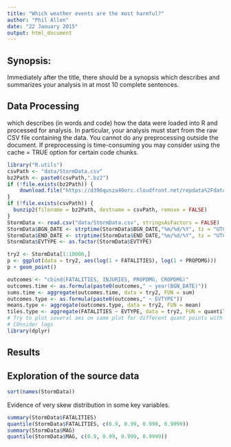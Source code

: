 ```yaml
---
title: "Which weather events are the most harmful?"
author: "Phil Allen"
date: "22 January 2015"
output: html_document
---
```



## Synopsis: 

Immediately after the title, there should be a synopsis which describes and summarizes your analysis in at most 10 complete sentences.

## Data Processing 

which describes (in words and code) how the data were loaded into R and processed for analysis. In particular, your analysis must start from the raw CSV file containing the data. You cannot do any preprocessing outside the document. If preprocessing is time-consuming you may consider using the cache = TRUE option for certain code chunks.

```r
library("R.utils")
csvPath <- "data/StormData.csv"
bz2Path <- paste0(csvPath,".bz2")
if (!file.exists(bz2Path)) {
    download.file("https://d396qusza40orc.cloudfront.net/repdata%2Fdata%2FStormData.csv.bz2", destfile = bz2Path)
}
if (!file.exists(csvPath)) {
  bunzip2(filename = bz2Path, destname = csvPath, remove = FALSE)
}
StormData <- read.csv("data/StormData.csv", stringsAsFactors = FALSE)
StormData$BGN_DATE <- strptime(StormData$BGN_DATE,"%m/%d/%Y", tz = "UTC")
StormData$END_DATE <- strptime(StormData$END_DATE,"%m/%d/%Y", tz = "UTC")
StormData$EVTYPE <- as.factor(StormData$EVTYPE)

```

```r
try2 <- StormData[1:10000,]
p <- ggplot(data = try2, aes(log(1 + FATALITIES), log(1 + PROPDMG)))
p + geom_point()

outcomes <- "cbind(FATALITIES, INJURIES, PROPDMG, CROPDMG)"
outcomes.time <- as.formula(paste0(outcomes," ~ year(BGN_DATE)"))
sums.time <- aggregate(outcomes.time, data = try2, FUN = sum)
outcomes.type <- as.formula(paste0(outcomes," ~ EVTYPE"))
means.type <- aggregate(outcomes.type, data = try2, FUN = mean)
tiles.type <- aggregate(FATALITIES ~ EVTYPE, data = try2, FUN = quantile, probs = (c(0.9, 0.99, 0.999))) # didn't work - try dplyr
# Try to plot several aes on same plot for different quant points with factor on x axis
# COnsider logs
library(dplyr)

```


## Results



## Exploration of the source data

```r
sort(names(StormData))
```




Evidence of very skew distribution in some key variables.

```r
summary(StormData$FATALITIES)
quantile(StormData$FATALITIES, c(0.9, 0.99, 0.999, 0.9999))
summary(StormData$MAG)
quantile(StormData$MAG, c(0.9, 0.99, 0.999, 0.9999))
```



